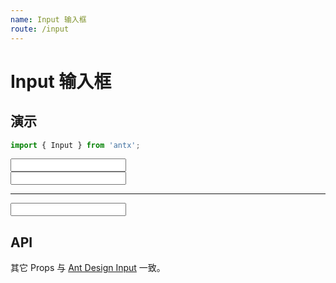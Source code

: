 ```yaml
---
name: Input 输入框
route: /input
---
```



# Input 输入框

## 演示

```js
import { Input } from 'antx';
```

<Playground>
  <Input max={10} tip="写点什么 ..." />
  <br />
  <Input max={10} floatingLabel="写点什么 ..." />
</Playground>

---

<Playground>
  <Input textarea max={20} rows={5} tip="说出你的想法 ..." />
</Playground>

## API

<Props of={Input} isToggle />

其它 Props 与 [Ant Design Input](https://ant.design/components/input-cn/) 一致。
